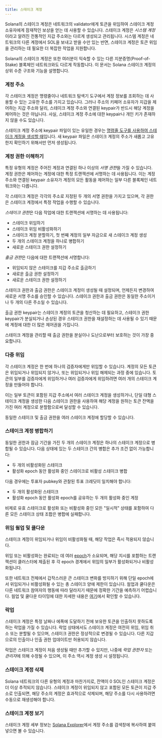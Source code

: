 ```yaml
---
title: 스테이크 계정
---
```


Solana의 스테이크 계정은 네트워크의 validator에게 토큰을 위임하여 스테이크 계정
소유자에게 잠재적인 보상을 얻는 데 사용할 수 있습니다. 스테이크 계정은 *시스템
계정*이라고 알려진 전통적인 지갑 주소와는 다르게 생성되고 관리됩니다. 시스템
계정은 네트워크의 다른 계정에서 SOL을 보내고 받을 수만 있는 반면, 스테이크
계정은 토큰 위임을 관리하는 데 필요한 더 복잡한 작업을 지원합니다.

Solana의 스테이크 계정은 또한 여러분이 익숙할 수 있는 다른
지분증명(Proof-of-Stake) 블록체인 네트워크와도 다르게 작동합니다. 이 문서는
Solana 스테이크 계정의 상위 수준 구조와 기능을 설명합니다.

### 계정 주소

각 스테이크 계정은 명령줄이나 네트워크 탐색기 도구에서 계정 정보를 조회하는 데
사용할 수 있는 고유한 주소를 가지고 있습니다. 그러나 주소의 키페어 소유자가
지갑을 제어하는 지갑 주소와 달리, 스테이크 계정 주소와 연결된 keypair가 반드시
해당 계정을 제어하는 것은 아닙니다. 사실, 스테이크 계정 주소에 대한 keypair나
개인 키가 존재하지 않을 수도 있습니다.

스테이크 계정 주소에 keypair 파일이 있는 유일한 경우는
[명령줄 도구를 사용하여 스테이크 계정을 생성할 때](https://docs.anza.xyz/cli/examples/delegate-stake#create-a-stake-account)입니다.
새 keypair 파일은 스테이크 계정의 주소가 새롭고 고유한지 확인하기 위해서만 먼저
생성됩니다.

### 계정 권한 이해하기

특정 유형의 계정은 주어진 계정과 연결된 하나 이상의 *서명 권한*을 가질 수
있습니다. 계정 권한은 제어하는 계정에 대한 특정 트랜잭션에 서명하는 데
사용됩니다. 이는 계정 주소와 연결된 keypair 소유자가 계정의 모든 활동을 제어하는
일부 다른 블록체인 네트워크와는 다릅니다.

각 스테이크 계정은 각각의 주소로 지정된 두 개의 서명 권한을 가지고 있으며, 각
권한은 스테이크 계정에서 특정 작업을 수행할 수 있습니다.

*스테이크 권한*은 다음 작업에 대한 트랜잭션에 서명하는 데 사용됩니다:

- 스테이크 위임하기
- 스테이크 위임 비활성화하기
- 스테이크 계정 분할하기, 첫 번째 계정의 일부 자금으로 새 스테이크 계정 생성
- 두 개의 스테이크 계정을 하나로 병합하기
- 새로운 스테이크 권한 설정하기

*출금 권한*은 다음에 대한 트랜잭션에 서명합니다:

- 위임되지 않은 스테이크를 지갑 주소로 출금하기
- 새로운 출금 권한 설정하기
- 새로운 스테이크 권한 설정하기

스테이크 권한과 출금 권한은 스테이크 계정이 생성될 때 설정되며, 언제든지
변경하여 새로운 서명 주소를 승인할 수 있습니다. 스테이크 권한과 출금 권한은
동일한 주소이거나 두 개의 다른 주소일 수 있습니다.

출금 권한 keypair는 스테이크 계정의 토큰을 청산하는 데 필요하고, 스테이크 권한
keypair가 분실되거나 손상된 경우 스테이크 권한을 재설정하는 데 사용될 수 있기
때문에 계정에 대한 더 많은 제어권을 가집니다.

스테이크 계정을 관리할 때 출금 권한을 분실이나 도난으로부터 보호하는 것이 가장
중요합니다.

### 다중 위임

각 스테이크 계정은 한 번에 하나의 검증자에게만 위임할 수 있습니다. 계정의 모든
토큰은 위임되거나 위임되지 않거나, 또는 위임되거나 위임 해제되는 과정 중에
있습니다. 토큰의 일부를 검증자에게 위임하거나 여러 검증자에게 위임하려면 여러
개의 스테이크 계정을 만들어야 합니다.

이는 일부 토큰이 포함된 지갑 주소에서 여러 스테이크 계정을 생성하거나, 단일 대형
스테이크 계정을 생성한 다음 스테이크 권한을 사용하여 해당 계정을 원하는 토큰
잔액을 가진 여러 계정으로 분할함으로써 달성할 수 있습니다.

동일한 스테이크 및 출금 권한을 여러 스테이크 계정에 할당할 수 있습니다.

### 스테이크 계정 병합하기

동일한 권한과 잠금 기간을 가진 두 개의 스테이크 계정은 하나의 스테이크 계정으로
병합될 수 있습니다. 다음 상태에 있는 두 스테이크 간의 병합은 추가 조건 없이
가능합니다:

- 두 개의 비활성화된 스테이크
- 활성화 epoch 동안 활성화 중인 스테이크로 비활성 스테이크 병합

다음 경우에는 투표자 pubkey와 관찰된 투표 크레딧이 일치해야 합니다:

- 두 개의 활성화된 스테이크
- 활성화 epoch 동안 활성화 epoch를 공유하는 두 개의 활성화 중인 계정

비제로 유효 스테이크로 활성화 또는 비활성화 중인 모든 "일시적" 상태를 포함하여
다른 모든 스테이크 상태 조합은 병합에 실패합니다.

### 위임 웜업 및 쿨다운

스테이크 계정이 위임되거나 위임이 비활성화될 때, 해당 작업은 즉시 적용되지
않습니다.

위임 또는 비활성화는 완료되는 데 여러
[epoch](/docs/references/terminology#epoch)가 소요되며, 해당 지시를 포함하는
트랜잭션이 클러스터에 제출된 후 각 epoch 경계에서 위임의 일부가 활성화되거나
비활성화됩니다.

또한 네트워크 전체에서 갑작스러운 큰 스테이크 변화를 방지하기 위해 단일
epoch에서 위임되거나 비활성화될 수 있는 총 스테이크 양에 제한이 있습니다. 웜업과
쿨다운은 다른 네트워크 참여자의 행동에 따라 달라지기 때문에 정확한 기간을
예측하기 어렵습니다. 웜업 및 쿨다운 타이밍에 대한 자세한 내용은
[여기](https://docs.anza.xyz/consensus/stake-delegation-and-rewards#stake-warmup-cooldown-withdrawal)에서
확인할 수 있습니다.

### 락업

스테이크 계정은 특정 날짜나 에폭에 도달하기 전에 보유한 토큰을 인출하지 못하도록
하는 락업을 가질 수 있습니다. 락업 상태에서도 스테이크 계정은 여전히 위임, 위임
취소 또는 분할될 수 있으며, 스테이크 권한은 정상적으로 변경될 수 있습니다. 다른
지갑으로의 인출이나 인출 권한 업데이트만 허용되지 않습니다.

락업은 스테이크 계정이 처음 생성될 때만 추가할 수 있지만, 나중에 _락업 권한자_
또는 *관리자*에 의해 수정될 수 있으며, 이 주소 역시 계정 생성 시 설정됩니다.

### 스테이크 계정 삭제

Solana 네트워크의 다른 유형의 계정과 마찬가지로, 잔액이 0 SOL인 스테이크 계정은
더 이상 추적되지 않습니다. 스테이크 계정이 위임되지 않고 포함된 모든 토큰이 지갑
주소로 인출되면, 해당 주소의 계정은 효과적으로 삭제되며, 해당 주소를 다시
사용하려면 수동으로 재생성해야 합니다.

### 스테이크 계정 보기

스테이크 계정 세부 정보는 [Solana Explorer](http://explorer.solana.com/)에서
계정 주소를 검색창에 복사하여 붙여넣으면 볼 수 있습니다.
